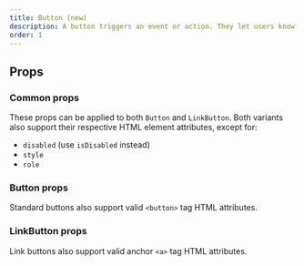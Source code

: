 ```yaml
---
title: Button (new)
description: A button triggers an event or action. They let users know what will happen next.
order: 1
---
```



## Props

### Common props

These props can be applied to both `Button` and `LinkButton`. Both variants also support their respective HTML element attributes, except for:

- `disabled` (use `isDisabled` instead)
- `style`
- `role`

<PropsTable heading="" props={CommonProps} />

### Button props

Standard buttons also support valid `<button>` tag HTML attributes.

<PropsTable heading="" props={ButtonProps} />

### LinkButton props

Link buttons also support valid anchor `<a>` tag HTML attributes.

<PropsTable heading="" props={LinkButtonProps} />
